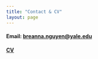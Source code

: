 ```yaml
---
title: "Contact & CV"
layout: page
---
```


#### **Email:** [breanna.nguyen@yale.edu](mailto:breanna.nguyen@yale.edu)
#### [CV](cv.pdf)
